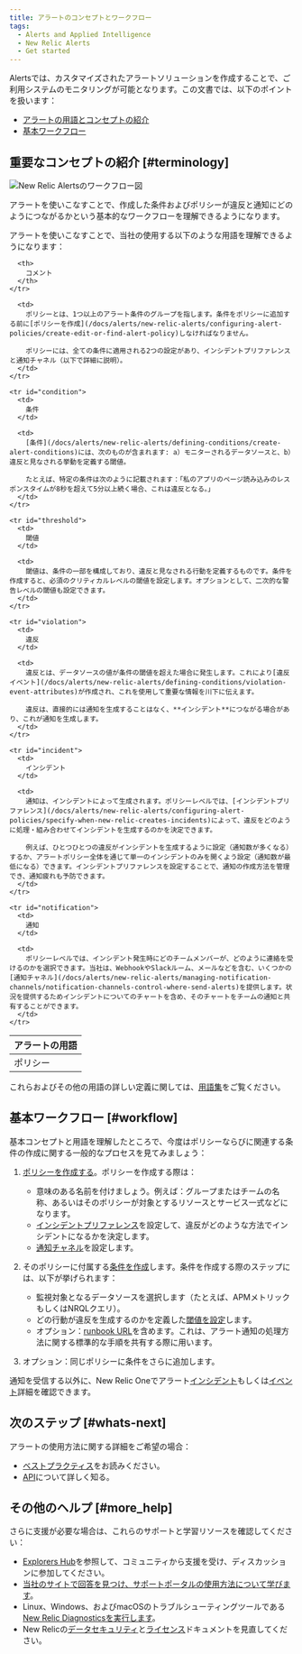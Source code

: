 ```yaml
---
title: アラートのコンセプトとワークフロー
tags:
  - Alerts and Applied Intelligence
  - New Relic Alerts
  - Get started
---
```


Alertsでは、カスタマイズされたアラートソリューションを作成することで、ご利用システムのモニタリングが可能となります。この文書では、以下のポイントを扱います：

* [アラートの用語とコンセプトの紹介](#terminology)
* [基本ワークフロー](#workflow)

## 重要なコンセプトの紹介 [#terminology]

![New Relic Alertsのワークフロー図](./images/new-relic-alert-creation-workflow-diagram.png "new-relic-alert-creation-workflow-diagram.png")

アラートを使いこなすことで、作成した条件およびポリシーが違反と通知にどのようにつながるかという基本的なワークフローを理解できるようになります。

アラートを使いこなすことで、当社の使用する以下のような用語を理解できるようになります：

<table>
  <thead>
    <tr>
      <th style={{ width: "150px" }}>
        アラートの用語
      </th>

      <th>
        コメント
      </th>
    </tr>
  </thead>

  <tbody>
    <tr id="policy">
      <td>
        ポリシー
      </td>

      <td>
        ポリシーとは、1つ以上のアラート条件のグループを指します。条件をポリシーに追加する前に[ポリシーを作成](/docs/alerts/new-relic-alerts/configuring-alert-policies/create-edit-or-find-alert-policy)しなければなりません。

        ポリシーには、全ての条件に適用される2つの設定があり、インシデントプリファレンスと通知チャネル（以下で詳細に説明）。
      </td>
    </tr>

    <tr id="condition">
      <td>
        条件
      </td>

      <td>
        [条件](/docs/alerts/new-relic-alerts/defining-conditions/create-alert-conditions)には、次のものが含まれます: a）モニターされるデータソースと、b）違反と見なされる挙動を定義する閾値。

        たとえば、特定の条件は次のように記載されます：「私のアプリのページ読み込みのレスポンスタイムが8秒を超えて5分以上続く場合、これは違反となる。」
      </td>
    </tr>

    <tr id="threshold">
      <td>
        閾値
      </td>

      <td>
        閾値は、条件の一部を構成しており、違反と見なされる行動を定義するものです。条件を作成すると、必須のクリティカルレベルの閾値を設定します。オプションとして、二次的な警告レベルの閾値も設定できます。
      </td>
    </tr>

    <tr id="violation">
      <td>
        違反
      </td>

      <td>
        違反とは、データソースの値が条件の閾値を超えた場合に発生します。これにより[違反イベント](/docs/alerts/new-relic-alerts/defining-conditions/violation-event-attributes)が作成され、これを使用して重要な情報を川下に伝えます。

        違反は、直接的には通知を生成することはなく、**インシデント**につながる場合があり、これが通知を生成します。
      </td>
    </tr>

    <tr id="incident">
      <td>
        インシデント
      </td>

      <td>
        通知は、インシデントによって生成されます。ポリシーレベルでは、[インシデントプリファレンス](/docs/alerts/new-relic-alerts/configuring-alert-policies/specify-when-new-relic-creates-incidents)によって、違反をどのように処理・組み合わせてインシデントを生成するのかを決定できます。

        例えば、ひとつひとつの違反がインシデントを生成するように設定（通知数が多くなる）するか、アラートポリシー全体を通じて単一のインシデントのみを開くよう設定（通知数が最低になる）できます。インシデントプリファレンスを設定することで、通知の作成方法を管理でき、通知疲れも予防できます。
      </td>
    </tr>

    <tr id="notification">
      <td>
        通知
      </td>

      <td>
        ポリシーレベルでは、インシデント発生時にどのチームメンバーが、どのように連絡を受けるのかを選択できます。当社は、WebhookやSlackルーム、メールなどを含む、いくつかの[通知チャネル](/docs/alerts/new-relic-alerts/managing-notification-channels/notification-channels-control-where-send-alerts)を提供します。状況を提供するためインシデントについてのチャートを含め、そのチャートをチームの通知と共有することができます。
      </td>
    </tr>
  </tbody>
</table>

これらおよびその他の用語の詳しい定義に関しては、[用語集](/docs/using-new-relic/welcome-new-relic/getting-started/glossary)をご覧ください。

## 基本ワークフロー [#workflow]

基本コンセプトと用語を理解したところで、今度はポリシーならびに関連する条件の作成に関する一般的なプロセスを見てみましょう：

1. [ポリシーを作成する](/docs/alerts/new-relic-alerts/configuring-alert-policies/create-or-rename-alert-policy)。ポリシーを作成する際は：
   * 意味のある名前を付けましょう。例えば：グループまたはチームの名称、あるいはそのポリシーが対象とするリソースとサービス一式などになります。
   * [インシデントプリファレンス](/docs/alerts/new-relic-alerts/configuring-alert-policies/specify-when-new-relic-creates-incidents)を設定して、違反がどのような方法でインシデントになるかを決定します。
   * [通知チャネル](/docs/alerts/new-relic-alerts-beta/managing-notification-channels/notification-channels-controlling-where-send-alerts)を設定します。
2. そのポリシーに付属する[条件を作成](/docs/alerts/new-relic-alerts/defining-conditions/define-alert-conditions)します。条件を作成する際のステップには、以下が挙げられます：

   * 監視対象となるデータソースを選択します（たとえば、APMメトリックもしくはNRQLクエリ）。
   * どの行動が違反を生成するのかを定義した[閾値を設定](/docs/alerts/new-relic-alerts/defining-conditions/set-thresholds-alert-condition)します。
   * オプション：[runbook URL](/docs/alerts/new-relic-alerts-beta/reviewing-alert-incidents/provide-runbook-instructions-alerts)を含めます。これは、アラート通知の処理方法に関する標準的な手順を共有する際に用います。
3. オプション：同じポリシーに条件をさらに追加します。

通知を受信する以外に、New Relic Oneでアラート[インシデント](/docs/accounts-partnerships/education/getting-started-new-relic/glossary#alert-incident)もしくは[イベント](/docs/alerts/new-relic-alerts/reviewing-alert-incidents/view-events-their-products)詳細を確認できます。

## 次のステップ [#whats-next]

アラートの使用方法に関する詳細をご希望の場合：

* [ベストプラクティス](/docs/alerts/new-relic-alerts/getting-started/best-practices-alert-policies)をお読みください。
* [API](/docs/alerts/rest-api-alerts/new-relic-alerts-rest-api/rest-api-calls-new-relic-alerts)について詳しく知る。

## その他のヘルプ [#more_help]

さらに支援が必要な場合は、これらのサポートと学習リソースを確認してください：

* [Explorers Hub](https://discuss.newrelic.com/)を参照して、コミュニティから支援を受け、ディスカッションに参加してください。
* [当社のサイトで回答を見つけ、サポートポータルの使用方法について学びます](/docs/using-new-relic/welcome-new-relic/get-started/find-help-use-support-portal)。
* Linux、Windows、およびmacOSのトラブルシューティングツールである[New Relic Diagnosticsを実行します](/docs/using-new-relic/cross-product-functions/troubleshooting/new-relic-diagnostics)。
* New Relicの[データセキュリティ](/docs/security)と[ライセンス](/docs/licenses)ドキュメントを見直してください。
